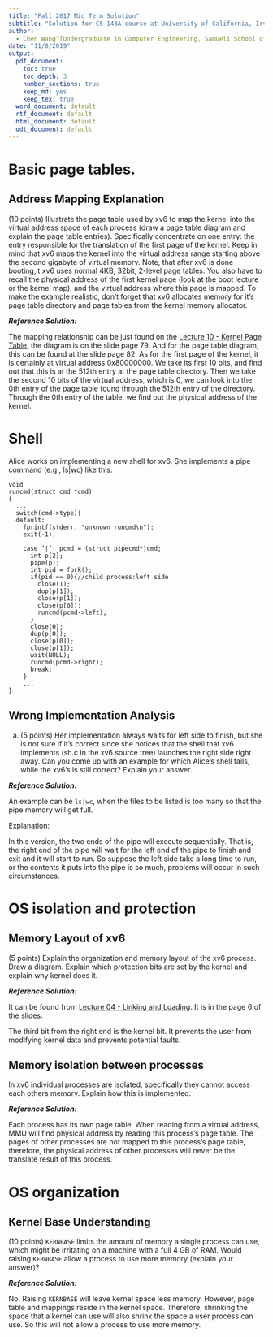 ```yaml
---
title: "Fall 2017 Mid Term Solution"
subtitle: "Solution for CS 143A course at University of California, Irvine"
author: 
  - Chen Wang^[Undergraduate in Computer Engineering, Samueli School of Engineering, University of California, Irvine. (chenw23@uci.edu)]
date: "11/8/2019"
output:
  pdf_document:
    toc: true
    toc_depth: 3
    number_sections: true
    keep_md: yes
    keep_tex: true
  word_document: default
  rtf_document: default
  html_document: default
  odt_document: default
---
```


# Basic page tables.

## Address Mapping Explanation

(10 points)  Illustrate the page table used by xv6 to map the kernel into the virtual address space  of  each  process  (draw  a  page  table  diagram  and  explain  the  page  table  entries). Specifically concentrate on one entry:  the entry responsible for the translation of the first page of the kernel.  Keep in mind that xv6 maps the kernel into the virtual address range starting above the second gigabyte of virtual memory. Note, that after xv6 is done booting,it xv6 uses normal 4KB, 32bit, 2-level page tables.  You also have to recall the physical address of the first kernel page (look at the boot lecture or the kernel map), and the virtual address where this page is mapped.  To make the example realistic, don’t forget that xv6 allocates memory for it’s page table directory and page tables from the kernel memory allocator.

***Reference Solution:***

The mapping relationship can be just found on the [Lecture 10 - Kernel Page Table](https://www.ics.uci.edu/~aburtsev/143A/lectures/lecture10-kernel-page-table/lecture10-kernel-page-table.pdf), the diagram is on the slide page 79. And for the page table diagram, this can be found at the slide page 82. As for the first page of the kernel, it is certainly at virtual address 0x80000000. We take its first 10 bits, and find out that this is at the 512th entry at the page table directory. Then we take the second 10 bits of the virtual address, which is 0, we can look into the 0th entry of the page table found through the 512th entry of the directory. Through the 0th entry of the table, we find out the physical address of the kernel.

# Shell


Alice works on implementing a new shell for xv6.  She implements a pipe command (e.g., ls|wc) like this:
```
void
runcmd(struct cmd *cmd)
{
  ...
  switch(cmd->type){
  default:
    fprintf(stderr, "unknown runcmd\n");
    exit(-1);
    
    case ’|’: pcmd = (struct pipecmd*)cmd;
      int p[2];
      pipe(p);
      int pid = fork();
      if(pid == 0){//child process:left side
        close(1);
        dup(p[1]);
        close(p[1]);
        close(p[0]);
        runcmd(pcmd->left);
      }
      close(0);
      dup(p[0]);
      close(p[0]);
      close(p[1]);
      wait(NULL);
      runcmd(pcmd->right);
      break;
    }
    ...
}
```

## Wrong Implementation Analysis

(a)  (5 points)  Her implementation always waits for left side to finish, but she is not sure if it’s correct since she notices that the shell that xv6 implements (sh.c in the xv6 source tree) launches the right side right away.  Can you come up with an example for which Alice’s shell fails, while the xv6’s is still correct?  Explain your answer.

***Reference Solution:***

An example can be `ls|wc`, when the files to be listed is too many so that the pipe memory will get full. 

Explanation: 

In this version, the two ends of the pipe will execute sequentially. That is, the right end of the pipe will wait for the left end of the pipe to finish and exit and it will start to run. So suppose the left side take a long time to run, or the contents it puts into the pipe is so much, problems will occur in such circumstances.

# OS isolation and protection

## Memory Layout of xv6

(5 points)  Explain the organization and memory layout of the xv6 process.  Draw a diagram.  Explain which protection bits are set by the kernel and explain why kernel does it.

***Reference Solution:***

It can be found from [Lecture 04 - Linking and Loading](https://www.ics.uci.edu/~aburtsev/143A/lectures/lecture04-linking-and-loading/lecture04-linking-and-loading.pdf). It is in the page 6 of the slides.

The third bit from the right end is the kernel bit. It prevents the user from modifying kernel data and prevents potential faults.

## Memory isolation between processes

In  xv6  individual  processes  are  isolated,  specifically  they  cannot  access  each others memory.  Explain how this is implemented.

***Reference Solution:***

Each process has its own page table. When reading from a virtual address, MMU will find physical address by reading this process's page table. The pages of other processes are not mapped to this process's page table, therefore, the physical address of other processes will never be the translate result of this process.

# OS organization

## Kernel Base Understanding

(10 points) `KERNBASE` limits the amount of memory a single process can use, which might be  irritating  on  a  machine  with  a  full  4  GB  of  RAM.  Would  raising `KERNBASE` allow  a process to use more memory (explain your answer)?

***Reference Solution:***

No. Raising `KERNBASE` will leave kernel space less memory. However, page table and mappings reside in the kernel space. Therefore, shrinking the space that a kernel can use will also shrink the space a user process can use. So this will not allow a process to use more memory.